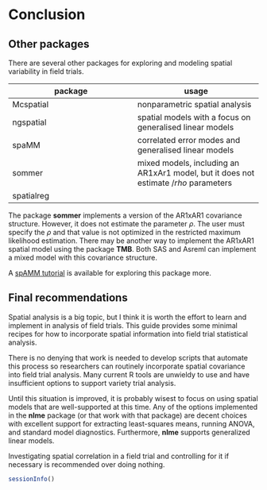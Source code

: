 # Conclusion {#the-end}

## Other packages
There are several other packages for exploring and modeling spatial variability in field trials. 

|package |usage |
|-------------|-------------|
| Mcspatial | nonparametric spatial analysis |
|ngspatial | spatial models with a focus on generalised linear models |
|spaMM  | correlated error modes and generalised linear models |
| sommer | mixed models, including an AR1xAr1 model, but it does not estimate $/rho$ parameters |
| spatialreg |    |

The package **sommer** implements a version of the AR1xAR1 covariance structure. However, it does not estimate the parameter $\rho$. The user must specify the $\rho$ and that value is not optimized in the restricted maximum likelihood estimation. There may be another way to implement the AR1xAR1 spatial model using the package **TMB**. Both SAS and Asreml can implement a mixed model with this covariance structure.

A [spAMM tutorial](https://raw.githubusercontent.com/f-rousset/spaMM-ref/master/vignettePlus/MixedModels_useR2021.pdf) is available for exploring this package more. 

## Final recommendations

Spatial analysis is a big topic, but I think it is worth the effort to learn and implement in analysis of field trials. This guide provides some minimal recipes for how to incorporate spatial information into field trial statistical analysis. 

There is no denying that work is needed to develop scripts that automate this process so researchers can routinely incorporate spatial covariance into field trial analysis. Many current R tools are unwieldy to use and have insufficient options to support variety trial analysis.

Until this situation is improved, it is probably wisest to focus on using spatial models that are well-supported at this time. Any of the options implemented in the **nlme** package (or that work with that package) are decent choices with excellent support for extracting least-squares means, running ANOVA, and standard model diagnostics. Furthermore, **nlme** supports generalized linear models. 

Investigating spatial correlation in a field trial and controlling for it if necessary is recommended over doing nothing. 

```r
sessionInfo()
```

